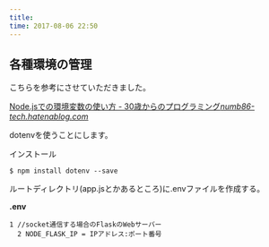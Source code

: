 ```yaml
---
title: 
time: 2017-08-06 22:50
---
```


## 各種環境の管理

こちらを参考にさせていただきました。

[Node.jsでの環境変数の使い方 - 30歳からのプログラミング](http://numb86-tech.hatenablog.com/entry/2017/01/24/000940)<cite class="hatena-citation"><a href="http://numb86-tech.hatenablog.com/entry/2017/01/24/000940">numb86-tech.hatenablog.com</a></cite>

dotenvを使うことにします。

インストール

```
$ npm install dotenv --save
```

ルートディレクトリ(app.jsとかあるところ)に.envファイルを作成する。

**.env**

```
1 //socket通信する場合のFlaskのWebサーバー
  2 NODE_FLASK_IP = IPアドレス:ポート番号
```
